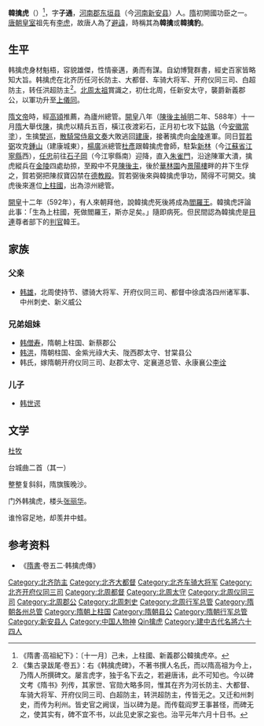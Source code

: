 '''韓擒虎'''（{{bd|538年||592年|12月26日|catIdx=Han韓擒虎}}）<ref>《隋書·高祖紀下》：〔十一月〕己未，上柱國、新義郡公韓擒虎卒。</ref>，字'''子通'''，[[河南郡|河南郡]][[东垣县|东垣县]]（今[[河南|河南]][[新安县|新安县]]）人。[[隋朝|隋]]初開國功臣之一。[[唐朝|唐朝]][[皇室|皇室]]祖先有[[李虎|李虎]]，故唐人為了[[避諱|避諱]]，時稱其為'''韓擒'''或'''韓擒豹'''。

==生平==
韩擒虎身材魁梧，容貌雄傑，性情豪邁，勇而有謀。自幼博覽群書，經史百家皆略知大旨。韩擒虎在北齐历任河长防主、大都督、车骑大将军、开府仪同三司、白超防主，转任洪超防主<ref>《集古录跋尾·卷五》：右《韩擒虎碑》，不著书撰人名氏，而以隋高祖为今上，乃隋人所撰碑文。屡言虎字，独于名下去之，若避唐讳，此不可知也。今以碑文考《隋书》列传，其家世、官勋大略多同，惟其在齐为河长防主、大都督、车骑大将军、开府仪同三司、白超防主，转洪超防主，传皆无之。又迁和州刺史，而传为利州。皆史官之阙误，当以碑为是。而传载阎罗王事甚怪，而碑无之，使其实有，碑不宜不书，以此见史家之妄也。治平元年六月十日书。</ref>。[[北周太祖|北周太祖]]賞識之，初仕北周，任新安太守，襲爵新義郡公，以軍功升至[[开府仪同三司|上儀同]]。

[[隋文帝|隋文帝]]時，經[[高熲|高熲]]推薦，為廬州總管。[[開皇|開皇]]八年（[[陳後主|陳後主]][[禎明|禎明]]二年、588年）十一月[[隋|隋]]大舉伐[[南朝陳|陳]]，擒虎以精兵五百，橫江夜渡彩石，正月初七攻下[[姑孰|姑孰]]（今[[安徽|安徽]][[當塗|當塗]]），生擒[[樊巡|樊巡]]，[[散騎常侍|散騎常侍]][[皋文奏|皋文奏]]大敗逃回[[建康|建康]]，接著擒虎向[[金陵|金陵]]進軍。同日[[賀若弼|賀若弼]]攻克[[紫金山|鍾山]]（建康城東），[[楊廣|楊廣]]派總管[[杜彥|杜彥]]跟韓擒虎會師，駐紮[[新林|新林]]（今[[江蘇省|江蘇省]][[江寧縣|江寧縣]]西），[[任忠_(南朝)|任忠]]前往[[石子岡|石子岡]]（今江寧縣南）迎降，直入[[朱雀門|朱雀門]]，沿途陳軍大潰，擒虎縱兵在[[金陵|金陵]]四處劫掠，至殿中不見[[陳後主|陳後主]]，後於[[華林園|華林園]]內[[景陽樓|景陽樓]]畔的井下生俘之，賀若弼把陳叔寶囚禁在[[德教殿|德教殿]]。賀若弼後來與韓擒虎爭功，鬧得不可開交。擒虎後來進位[[上柱國|上柱國]]，出為涼州總管。

[[開皇|開皇]]十二年（592年），有人來朝拜他，說韓擒虎死後將成為[[閻羅王|閻羅王]]。韓擒虎評論此事：「生為上柱國，死做閻羅王，斯亦足矣。」隨即病死。但民間認為韓擒虎是[[目連|目連]]尊者部下的[[判官_(神祇)|判官]]韓王。

==家族==
===父亲===
*[[韩雄|韩雄]]，北周使持节、骠骑大将军、开府仪同三司、都督中徐虞洛四州诸军事、中州刺史、新义威公

===兄弟姐妹===
*[[韩僧寿|韩僧寿]]，隋朝上柱国、新蔡郡公
*[[韩洪|韩洪]]，隋朝柱国、金紫光祿大夫、陇西郡太守、甘棠县公
*韩氏，嫁隋朝开府仪同三司、赵郡太守、定襄道总管、永康襄公[[李诠|李诠]]

===儿子===
*[[韩世谔|韩世谔]]

==文学==
[[杜牧|杜牧]]

台城曲二首（其一）

整整复斜斜，隋旗簇晚沙。

门外韩擒虎，楼头[[张丽华|张丽华]]。

谁怜容足地，却羡井中蛙。

== 参考资料 ==
*《[[隋書|隋書]]·卷五二·韩擒虎傳》

{{DEFAULTSORT:Han韓擒虎}}
[[Category:北齐防主|Category:北齐防主]]
[[Category:北齐大都督|Category:北齐大都督]]
[[Category:北齐车骑大将军|Category:北齐车骑大将军]]
[[Category:北齐开府仪同三司|Category:北齐开府仪同三司]]
[[Category:北周都督|Category:北周都督]]
[[Category:北周太守|Category:北周太守]]
[[Category:北周仪同三司|Category:北周仪同三司]]
[[Category:北周郡公|Category:北周郡公]]
[[Category:北周刺史|Category:北周刺史]]
[[Category:北周行军总管|Category:北周行军总管]]
[[Category:隋朝各州总管|Category:隋朝各州总管]]
[[Category:隋朝上柱国|Category:隋朝上柱国]]
[[Category:隋朝县公|Category:隋朝县公]]
[[Category:隋朝行军总管|Category:隋朝行军总管]]
[[Category:新安县人|Category:新安县人]]
[[Category:中国人物神|Category:中国人物神]]
[[Category:韩姓|Qin擒虎]]
[[Category:建中古代名將六十四人|Category:建中古代名將六十四人]]